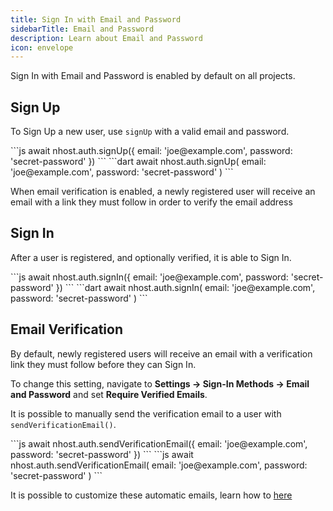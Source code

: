 ```yaml
---
title: Sign In with Email and Password
sidebarTitle: Email and Password
description: Learn about Email and Password
icon: envelope
---
```


Sign In with Email and Password is enabled by default on all projects.

## Sign Up

To Sign Up a new user, use `signUp` with a valid email and password. 

<Tabs>
<Tab title="JavaScript">
```js
await nhost.auth.signUp({
  email: 'joe@example.com',
  password: 'secret-password'
})
```
</Tab>

<Tab title="Dart">
```dart
await nhost.auth.signUp(
  email: 'joe@example.com',
  password: 'secret-password'
)
```
</Tab>
</Tabs>

<Info>When email verification is enabled, a newly registered user will receive an email with a link they must follow in order to verify the email address</Info>

## Sign In

After a user is registered, and optionally verified, it is able to Sign In.


<Tabs>
<Tab title="JavaScript">
```js
await nhost.auth.signIn({
  email: 'joe@example.com',
  password: 'secret-password'
})
```
</Tab>

<Tab title="Dart">
```dart
await nhost.auth.signIn(
  email: 'joe@example.com',
  password: 'secret-password'
)
```
</Tab>
</Tabs>

## Email Verification

By default, newly registered users will receive an email with a verification link they must follow before they can Sign In. 

To change this setting, navigate to **Settings -> Sign-In Methods -> Email and Password** and set **Require Verified Emails**.

It is possible to manually send the verification email to a user with `sendVerificationEmail()`.

<Tabs>
<Tab title="JavaScript">
```js
await nhost.auth.sendVerificationEmail({
  email: 'joe@example.com',
  password: 'secret-password'
})
```
</Tab>

<Tab title="Dart">
```js
await nhost.auth.sendVerificationEmail(
  email: 'joe@example.com',
  password: 'secret-password'
)
```
</Tab>
</Tabs>

<Tip>It is possible to customize these automatic emails, learn how to [here](/products/auth/email-templates)</Tip>
